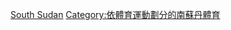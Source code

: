 {{commonscat|Association football in South Sudan}}

[[Category:非洲各國足球|South Sudan]]
[[Category:依體育運動劃分的南蘇丹體育|Category:依體育運動劃分的南蘇丹體育]]